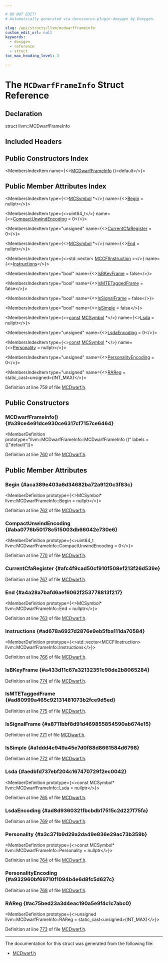 ```yaml
---

# DO NOT EDIT!
# Automatically generated via docusaurus-plugin-doxygen by Doxygen.

slug: /api/structs/llvm/mcdwarfframeinfo
custom_edit_url: null
keywords:
  - doxygen
  - reference
  - struct
toc_max_heading_level: 3

---
```





# The `MCDwarfFrameInfo` Struct Reference

<DoxygenPage pluginConfig={pluginConfig}>



## Declaration

<CodeBlock>struct llvm::MCDwarfFrameInfo</CodeBlock>

## Included Headers

<IncludesList>
<IncludesListItem
  filePath="llvm/MC/MCDwarf.h"
  permalink="/docs/api/files/include/include/llvm/include/llvm/mc/mcdwarf-h"
  isLocal="true" />
</IncludesList>

## Public Constructors Index

<MembersIndex>

<MembersIndexItem
  name={<><a href="#a39ce4e91dce930ce6317cf7157ce6464">MCDwarfFrameInfo</a> ()=default</>}>
</MembersIndexItem>

</MembersIndex>

## Public Member Attributes Index

<MembersIndex>

<MembersIndexItem
  type={<><a href="/docs/api/classes/llvm/mcsymbol">MCSymbol</a> &#42;</>}
  name={<><a href="#aca389e403a6d34682ba72a9120c3f83c">Begin</a> = nullptr</>}>
</MembersIndexItem>

<MembersIndexItem
  type={<>uint64&#95;t</>}
  name={<><a href="#aba0776b50178c515003db66042e730e6">CompactUnwindEncoding</a> = 0</>}>
</MembersIndexItem>

<MembersIndexItem
  type="unsigned"
  name={<><a href="#afc4f9cad50cf910f508ef213f26d539e">CurrentCfaRegister</a> = 0</>}>
</MembersIndexItem>

<MembersIndexItem
  type={<><a href="/docs/api/classes/llvm/mcsymbol">MCSymbol</a> &#42;</>}
  name={<><a href="#a4a28a7bafd6aef6062f253778813f217">End</a> = nullptr</>}>
</MembersIndexItem>

<MembersIndexItem
  type={<>std::vector&lt; <a href="/docs/api/classes/llvm/mccfiinstruction">MCCFIInstruction</a> &gt;</>}
  name={<><a href="#ad678a6927d2876e9eb5fba111da70584">Instructions</a></>}>
</MembersIndexItem>

<MembersIndexItem
  type="bool"
  name={<><a href="#a433d11c67a32132351c98de2b8065284">IsBKeyFrame</a> = false</>}>
</MembersIndexItem>

<MembersIndexItem
  type="bool"
  name={<><a href="#ad80999a465c92131481073b2fce9d5ed">IsMTETaggedFrame</a> = false</>}>
</MembersIndexItem>

<MembersIndexItem
  type="bool"
  name={<><a href="#a8711bbf8d91d469855854590ab674e15">IsSignalFrame</a> = false</>}>
</MembersIndexItem>

<MembersIndexItem
  type="bool"
  name={<><a href="#a1ddd4c949a45e7d0f88d8661584d6798">IsSimple</a> = false</>}>
</MembersIndexItem>

<MembersIndexItem
  type={<><a href="/docs/api/files/lib/lib/target/lib/target/aarch64/aarch64promoteconstant-cpp/#a90f8350fecae261c25be85d38b451bff">const</a> <a href="/docs/api/classes/llvm/mcsymbol">MCSymbol</a> &#42;</>}
  name={<><a href="#aedbfd737ebf204c167470729f2ec0042">Lsda</a> = nullptr</>}>
</MembersIndexItem>

<MembersIndexItem
  type="unsigned"
  name={<><a href="#ad8d9360321fbcbdb17515c2d227f75fa">LsdaEncoding</a> = 0</>}>
</MembersIndexItem>

<MembersIndexItem
  type={<><a href="/docs/api/files/lib/lib/target/lib/target/aarch64/aarch64promoteconstant-cpp/#a90f8350fecae261c25be85d38b451bff">const</a> <a href="/docs/api/classes/llvm/mcsymbol">MCSymbol</a> &#42;</>}
  name={<><a href="#a3c371b9d29a2da49e836e29ac73b359b">Personality</a> = nullptr</>}>
</MembersIndexItem>

<MembersIndexItem
  type="unsigned"
  name={<><a href="#a932960bf69710f1094b4e6d8fc5d627c">PersonalityEncoding</a> = 0</>}>
</MembersIndexItem>

<MembersIndexItem
  type="unsigned"
  name={<><a href="#ac75bed23a3d4eac190a5e9f4c1c7abc0">RAReg</a> = static&#95;cast&lt;unsigned&gt;(INT&#95;MAX)</>}>
</MembersIndexItem>

</MembersIndex>


Definition at line 759 of file <a href="/docs/api/files/include/include/llvm/include/llvm/mc/mcdwarf-h">MCDwarf.h</a>.

<SectionDefinition>

## Public Constructors

### MCDwarfFrameInfo() {#a39ce4e91dce930ce6317cf7157ce6464}

<MemberDefinition
  prototype="llvm::MCDwarfFrameInfo::MCDwarfFrameInfo ()"
  labels = {["default"]}>

Definition at line <a href="/docs/api/files/include/include/llvm/include/llvm/mc/mcdwarf-h/#l00760">760</a> of file <a href="/docs/api/files/include/include/llvm/include/llvm/mc/mcdwarf-h">MCDwarf.h</a>.
</MemberDefinition>

</SectionDefinition>

<SectionDefinition>

## Public Member Attributes

### Begin {#aca389e403a6d34682ba72a9120c3f83c}

<MemberDefinition
  prototype={<>MCSymbol&#42; llvm::MCDwarfFrameInfo::Begin = nullptr</>}>

Definition at line <a href="/docs/api/files/include/include/llvm/include/llvm/mc/mcdwarf-h/#l00762">762</a> of file <a href="/docs/api/files/include/include/llvm/include/llvm/mc/mcdwarf-h">MCDwarf.h</a>.
</MemberDefinition>

### CompactUnwindEncoding {#aba0776b50178c515003db66042e730e6}

<MemberDefinition
  prototype={<>uint64&#95;t llvm::MCDwarfFrameInfo::CompactUnwindEncoding = 0</>}>

Definition at line <a href="/docs/api/files/include/include/llvm/include/llvm/mc/mcdwarf-h/#l00770">770</a> of file <a href="/docs/api/files/include/include/llvm/include/llvm/mc/mcdwarf-h">MCDwarf.h</a>.
</MemberDefinition>

### CurrentCfaRegister {#afc4f9cad50cf910f508ef213f26d539e}

<MemberDefinition
  prototype="unsigned llvm::MCDwarfFrameInfo::CurrentCfaRegister = 0">

Definition at line <a href="/docs/api/files/include/include/llvm/include/llvm/mc/mcdwarf-h/#l00767">767</a> of file <a href="/docs/api/files/include/include/llvm/include/llvm/mc/mcdwarf-h">MCDwarf.h</a>.
</MemberDefinition>

### End {#a4a28a7bafd6aef6062f253778813f217}

<MemberDefinition
  prototype={<>MCSymbol&#42; llvm::MCDwarfFrameInfo::End = nullptr</>}>

Definition at line <a href="/docs/api/files/include/include/llvm/include/llvm/mc/mcdwarf-h/#l00763">763</a> of file <a href="/docs/api/files/include/include/llvm/include/llvm/mc/mcdwarf-h">MCDwarf.h</a>.
</MemberDefinition>

### Instructions {#ad678a6927d2876e9eb5fba111da70584}

<MemberDefinition
  prototype={<>std::vector&lt;MCCFIInstruction&gt; llvm::MCDwarfFrameInfo::Instructions</>}>

Definition at line <a href="/docs/api/files/include/include/llvm/include/llvm/mc/mcdwarf-h/#l00766">766</a> of file <a href="/docs/api/files/include/include/llvm/include/llvm/mc/mcdwarf-h">MCDwarf.h</a>.
</MemberDefinition>

### IsBKeyFrame {#a433d11c67a32132351c98de2b8065284}

<MemberDefinition
  prototype="bool llvm::MCDwarfFrameInfo::IsBKeyFrame = false">

Definition at line <a href="/docs/api/files/include/include/llvm/include/llvm/mc/mcdwarf-h/#l00774">774</a> of file <a href="/docs/api/files/include/include/llvm/include/llvm/mc/mcdwarf-h">MCDwarf.h</a>.
</MemberDefinition>

### IsMTETaggedFrame {#ad80999a465c92131481073b2fce9d5ed}

<MemberDefinition
  prototype="bool llvm::MCDwarfFrameInfo::IsMTETaggedFrame = false">

Definition at line <a href="/docs/api/files/include/include/llvm/include/llvm/mc/mcdwarf-h/#l00775">775</a> of file <a href="/docs/api/files/include/include/llvm/include/llvm/mc/mcdwarf-h">MCDwarf.h</a>.
</MemberDefinition>

### IsSignalFrame {#a8711bbf8d91d469855854590ab674e15}

<MemberDefinition
  prototype="bool llvm::MCDwarfFrameInfo::IsSignalFrame = false">

Definition at line <a href="/docs/api/files/include/include/llvm/include/llvm/mc/mcdwarf-h/#l00771">771</a> of file <a href="/docs/api/files/include/include/llvm/include/llvm/mc/mcdwarf-h">MCDwarf.h</a>.
</MemberDefinition>

### IsSimple {#a1ddd4c949a45e7d0f88d8661584d6798}

<MemberDefinition
  prototype="bool llvm::MCDwarfFrameInfo::IsSimple = false">

Definition at line <a href="/docs/api/files/include/include/llvm/include/llvm/mc/mcdwarf-h/#l00772">772</a> of file <a href="/docs/api/files/include/include/llvm/include/llvm/mc/mcdwarf-h">MCDwarf.h</a>.
</MemberDefinition>

### Lsda {#aedbfd737ebf204c167470729f2ec0042}

<MemberDefinition
  prototype={<>const MCSymbol&#42; llvm::MCDwarfFrameInfo::Lsda = nullptr</>}>

Definition at line <a href="/docs/api/files/include/include/llvm/include/llvm/mc/mcdwarf-h/#l00765">765</a> of file <a href="/docs/api/files/include/include/llvm/include/llvm/mc/mcdwarf-h">MCDwarf.h</a>.
</MemberDefinition>

### LsdaEncoding {#ad8d9360321fbcbdb17515c2d227f75fa}

<MemberDefinition
  prototype="unsigned llvm::MCDwarfFrameInfo::LsdaEncoding = 0">

Definition at line <a href="/docs/api/files/include/include/llvm/include/llvm/mc/mcdwarf-h/#l00769">769</a> of file <a href="/docs/api/files/include/include/llvm/include/llvm/mc/mcdwarf-h">MCDwarf.h</a>.
</MemberDefinition>

### Personality {#a3c371b9d29a2da49e836e29ac73b359b}

<MemberDefinition
  prototype={<>const MCSymbol&#42; llvm::MCDwarfFrameInfo::Personality = nullptr</>}>

Definition at line <a href="/docs/api/files/include/include/llvm/include/llvm/mc/mcdwarf-h/#l00764">764</a> of file <a href="/docs/api/files/include/include/llvm/include/llvm/mc/mcdwarf-h">MCDwarf.h</a>.
</MemberDefinition>

### PersonalityEncoding {#a932960bf69710f1094b4e6d8fc5d627c}

<MemberDefinition
  prototype="unsigned llvm::MCDwarfFrameInfo::PersonalityEncoding = 0">

Definition at line <a href="/docs/api/files/include/include/llvm/include/llvm/mc/mcdwarf-h/#l00768">768</a> of file <a href="/docs/api/files/include/include/llvm/include/llvm/mc/mcdwarf-h">MCDwarf.h</a>.
</MemberDefinition>

### RAReg {#ac75bed23a3d4eac190a5e9f4c1c7abc0}

<MemberDefinition
  prototype={<>unsigned llvm::MCDwarfFrameInfo::RAReg = static&#95;cast&lt;unsigned&gt;(INT&#95;MAX)</>}>

Definition at line <a href="/docs/api/files/include/include/llvm/include/llvm/mc/mcdwarf-h/#l00773">773</a> of file <a href="/docs/api/files/include/include/llvm/include/llvm/mc/mcdwarf-h">MCDwarf.h</a>.
</MemberDefinition>

</SectionDefinition>

<hr/>

The documentation for this struct was generated from the following file:

<ul>
<li><a href="/docs/api/files/include/include/llvm/include/llvm/mc/mcdwarf-h">MCDwarf.h</a></li>
</ul>

</DoxygenPage>

